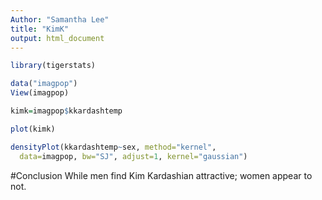 ---
Author: "Samantha Lee"
title: "KimK"
output: html_document
---


```{r}
library(tigerstats)
```

```{r}
data("imagpop")
View(imagpop)
```

```{r}
kimk=imagpop$kkardashtemp
```

```{r}
plot(kimk)
```


```{r}
densityPlot(kkardashtemp~sex, method="kernel", 
  data=imagpop, bw="SJ", adjust=1, kernel="gaussian")
```

#Conclusion
While men find Kim Kardashian attractive; women appear to not.

   


